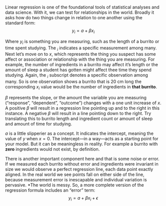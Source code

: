 Linear regression is one of the foundational tools of statistical analyses and data science. With it, we can test for relationships in the world. Broadly it asks how do two things change in relation to one another using the standard form: $$y_i = a + \beta x_i$$

Where $y_i$ is something you are measuring, such as the length of a burrito or time spent studying. The $_i$ indicates a specific measurement among many. Next let's move on to $x$, which represents the thing you suspect has some affect or association or relationship with the thing you are measuring. For example, the number of ingredients in a burrito may affect it's length or the amount of sleep a student has gotten might affect thee time they spend studying. Again, the $_i$ subscript denotes a specific observation among many. So is one observation shows a burrito that is 20 cm long the corresponding $x_i$ value would be the number of ingredients in **that burrito**. 

$\beta$ represents the slope, or the amount the variable you are measuring ("response", "dependent", "outcome") changes with a one unit increase of $x$. A positive $\beta$ will result in a regression line pointing up and to the right in this instance. A negative $\beta$ will result in a line pointing down to the right. Try translating this to burrito length and ingredient count or amount of sleep and amount of time for studying. 

$a$ is a little slipperier as a concept. It indicates the intercept, meaning the value of $y$ when $x = 0$. The intercept—in a way—acts as a starting point for your model. But it can be meaningless in reality. For example a burrito with **zero** ingredients would not exist, by definition.

There is another important component here and that is some noise or error. If we measured each burrito without error and ingredients were invariant in size we would observe a perfect regression line, each data point exactly aligned. In the real world we see points fall on either side of the line, because measurement error is inescapable and individual variation is pervasive. *The world is messy. So, a more complete version of the regression formula includes an "error" term:
$$y_i = a + \beta x_i + \epsilon$$
